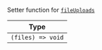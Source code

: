 Setter function for [`fileUploads`](../../../contexts/message_input_context.mdx##fileuploads)

| Type |
| - |
| `(files) => void` |
